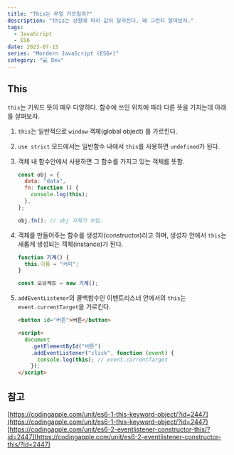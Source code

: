 ```yaml
---
title: "This는 무얼 가르킬까?"
description: "this는 상황에 따라 값이 달라진다. 왜 그런지 알아보자."
tags:
  - JavaScript
  - ES6
date: 2023-07-15
series: "Mordern JavaScript (ES6+)"
category: "💻 Dev"
---
```


## This

`this`는 키워드 뜻이 매우 다양하다.
함수에 쓰인 위치에 따라 다른 뜻을 가지는데 아래를 살펴보자.

1. `this`는 일반적으로 `window` 객체(global object) 를 가르킨다.
2. `use strict` 모드에서는 일반함수 내에서 `this`를 사용하면 `undefined`가 된다.
3. 객체 내 함수안에서 사용하면 그 함수를 가지고 있는 객체를 뜻함.

   ```jsx
   const obj = {
     data: "data",
     fn: function () {
       console.log(this);
     },
   };

   obj.fn(); // obj 자체가 보임.
   ```

4. 객체를 만들어주는 함수를 생성자(constructor)라고 하며, 생성자 안에서 `this`는 새롭게 생성되는 객체(instance)가 된다.

   ```jsx
   function 기계() {
     this.이름 = "커피";
   }

   const 오브젝트 = new 기계();
   ```

5. `addEventListener`의 콜백함수인 이벤트리스너 안에서의 `this`는 `event.currentTarget`을 가르킨다.

   ```html
   <button id="버튼">버튼</button>

   <script>
     document
       .getElementById("버튼")
       .addEventListener("click", function (event) {
         console.log(this); // event.currentTarget
       });
   </script>
   ```

## 참고

[https://codingapple.com/unit/es6-1-this-keyword-object/?id=2447](https://codingapple.com/unit/es6-1-this-keyword-object/?id=2447)
[https://codingapple.com/unit/es6-2-eventlistener-constructor-this/?id=2447](https://codingapple.com/unit/es6-2-eventlistener-constructor-this/?id=2447)
